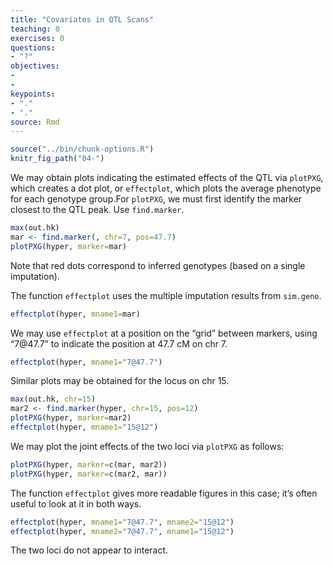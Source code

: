 ```yaml
---
title: "Covariates in QTL Scans"
teaching: 0
exercises: 0
questions:
- "?"
objectives:
- 
- 
keypoints:
- "."
- "."
source: Rmd
---
```


```r
source("../bin/chunk-options.R")
knitr_fig_path("04-")
```


We may obtain plots indicating the estimated effects of the QTL via `plotPXG`, which creates a dot plot, or
`effectplot`, which plots the average phenotype for each genotype group.For `plotPXG`, we must first identify the marker closest to the QTL peak. Use
`find.marker`.

```r
max(out.hk)
mar <- find.marker(, chr=7, pos=47.7)
plotPXG(hyper, marker=mar)
```

Note that red dots correspond to inferred genotypes (based on a single imputation).

The function `effectplot` uses the multiple imputation results from `sim.geno`.

```r
effectplot(hyper, mname1=mar)
```

We may use `effectplot` at a position on the “grid” between markers, using "7@47.7" to indicate the position at 47.7 cM on chr 7.

```r
effectplot(hyper, mname1="7@47.7")
```

Similar plots may be obtained for the locus on chr 15.

```r
max(out.hk, chr=15)
mar2 <- find.marker(hyper, chr=15, pos=12)
plotPXG(hyper, marker=mar2)
effectplot(hyper, mname1="15@12")
```

We may plot the joint effects of the two loci via
`plotPXG` as follows:

```r
plotPXG(hyper, marker=c(mar, mar2))
plotPXG(hyper, marker=c(mar2, mar))
```

The function `effectplot` gives more readable figures in this case; it’s often useful to look at it in both ways.

```r
effectplot(hyper, mname1="7@47.7", mname2="15@12")
effectplot(hyper, mname2="7@47.7", mname1="15@12")
```

The two loci do not appear to interact.